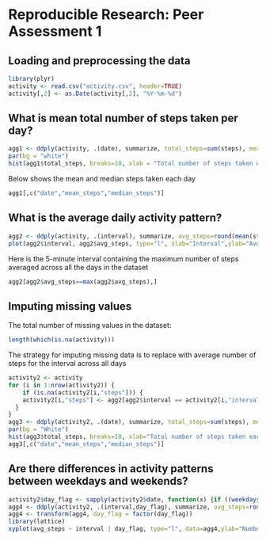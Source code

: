# Reproducible Research: Peer Assessment 1


## Loading and preprocessing the data
```r
library(plyr)
activity <- read.csv("activity.csv", header=TRUE)
activity[,2] <- as.Date(activity[,2], "%Y-%m-%d")

```

## What is mean total number of steps taken per day?
```r
agg1 <- ddply(activity, .(date), summarize, total_steps=sum(steps), mean_steps=round(mean(steps),2), median_steps=median(steps))
par(bg = "white")
hist(agg1$total_steps, breaks=10, xlab = "Total number of steps taken each day", main="Histogram of total number of steps taken each day")
```

Below shows the mean and median steps taken each day

```r
agg1[,c("date","mean_steps","median_steps")]
```

## What is the average daily activity pattern?
```r
agg2 <- ddply(activity, .(interval), summarize, avg_steps=round(mean(steps,na.rm=TRUE),2))
plot(agg2$interval, agg2$avg_steps, type="l", xlab="Interval",ylab="Average number of steps takenacross all days")
```
Here is the 5-minute interval containing the maximum number of steps averaged across all the days in the dataset

```r
agg2[agg2$avg_steps==max(agg2$avg_steps),]
```
## Imputing missing values
The total number of missing values in the dataset:
```r
length(which(is.na(activity)))
```

The strategy for imputing missing data is to replace with average number of steps for the interval across all days

```r
activity2 <- activity
for (i in 1:nrow(activity2)) {
    if (is.na(activity2[i,"steps"])) {
    activity2[i,"steps"] <- agg2[agg2$interval == activity2[i,"interval"], "avg_steps"]
  }
}
agg3 <- ddply(activity2, .(date), summarize, total_steps=sum(steps), mean_steps=round(mean(steps),2), median_steps=median(steps))
par(bg = "White")
hist(agg3$total_steps, breaks=10, xlab="Total number of steps taken each day", main="Histogram of total number of steps taken each day")
agg3[,c("date","mean_steps","median_steps")]
```


## Are there differences in activity patterns between weekdays and weekends?
```r
activity2$day_flag <- sapply(activity2$date, function(x) {if ((weekdays(x)=="Sunday") | (weekdays(x)=="Saturday")) {"weekend"} else {"weekday"}})
agg4 <- ddply(activity2, .(interval,day_flag), summarize, avg_steps=round(mean(steps,na.rm=TRUE),2))
agg4 <- transform(agg4, day_flag = factor(day_flag))
library(lattice)
xyplot(avg_steps ~ interval | day_flag, type="l", data=agg4,ylab="Number of steps", xlab="Interval", layout = c(1,2))
```
